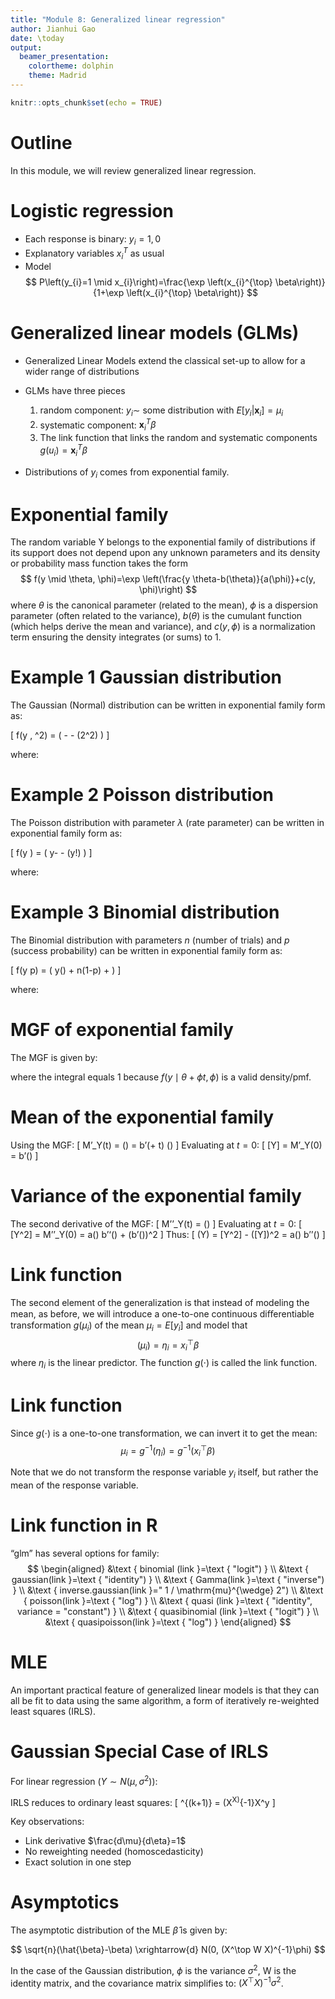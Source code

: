 ```yaml
---
title: "Module 8: Generalized linear regression"
author: Jianhui Gao
date: \today
output:
  beamer_presentation:
    colortheme: dolphin
    theme: Madrid
---
```


```r
knitr::opts_chunk$set(echo = TRUE)
```

# Outline

In this module, we will review generalized linear regression. 

# Logistic regression

- Each response is binary: $y_i = 1, 0$
- Explanatory variables $x_{i}^{T}$ as usual
- Model
$$
P\left(y_{i}=1 \mid x_{i}\right)=\frac{\exp \left(x_{i}^{\top} \beta\right)}{1+\exp \left(x_{i}^{\top} \beta\right)}
$$


# Generalized linear models (GLMs)

- Generalized Linear Models extend the classical set-up to allow for a wider range of distributions

- GLMs have three pieces
  1. random component: $y_{i} \sim$ some distribution with $E\left[y_{i} | \mathbf{x}_{i}\right]=\mu_{i}$
  2. systematic component: $\mathbf{x}_{i}^{T} \beta$
  3. The link function that links the random and systematic components $g\left(u_{i}\right)=\mathbf{x}_{i}^{T} \beta$
  
- Distributions of $y_i$ comes from exponential family. 

# Exponential family

The random variable $\mathrm{Y}$ belongs to the exponential family of distributions if its support does not depend upon any unknown parameters and its density or probability mass function takes the form
$$
f(y \mid \theta, \phi)=\exp \left(\frac{y \theta-b(\theta)}{a(\phi)}+c(y, \phi)\right)
$$
where $\theta$ is the canonical parameter (related to the mean), $\phi$ is a dispersion parameter (often related to the variance), $b(\theta)$  is the cumulant function (which helps derive the mean and variance), and $c(y, \phi)$ is a normalization term ensuring the density integrates (or sums) to 1.

# Example 1 Gaussian distribution
The Gaussian (Normal) distribution can be written in exponential family form as:

\[
f(y \mid \mu, \sigma^2) = \exp\left( \frac{y\mu - \frac{\mu^2}{2}}{\sigma^2} - \frac{y^2}{2\sigma^2} - \frac{1}{2}\log(2\pi\sigma^2) \right)
\]

where:
\begin{align*}
\theta &= \mu \quad &\text{(natural parameter)} \\
\phi &= \sigma^2 \quad &\text{(dispersion parameter)} \\
b(\theta) &= \frac{\theta^2}{2} \quad &\text{(cumulant function)} \\
c(y, \phi) &= -\frac{y^2}{2\phi} - \frac{1}{2}\log(2\pi\phi) \quad &\text{(normalization term)}
\end{align*}

# Example 2 Poisson distribution
The Poisson distribution with parameter $\lambda$ (rate parameter) can be written in exponential family form as:

\[
f(y \mid \lambda) = \exp\left( y\log\lambda - \lambda - \log(y!) \right)
\]

where:
\begin{align*}
\theta &= \log\lambda \quad &\text{(natural parameter)} \\
\phi &= 1 \quad &\text{(dispersion parameter)} \\
b(\theta) &= e^\theta \quad &\text{(cumulant function)} \\
c(y, \phi) &= -\log(y!) \quad &\text{(normalization term)}
\end{align*}


# Example 3 Binomial distribution
The Binomial distribution with parameters $n$ (number of trials) and $p$ (success probability) can be written in exponential family form as:

\[
f(y \mid p) = \exp\left( y\log\left(\frac{p}{1-p}\right) + n\log(1-p) + \log\binom{n}{y} \right)
\]

where:
\begin{align*}
\theta &= \log\left(\frac{p}{1-p}\right) \quad &\text{(natural parameter, log-odds)} \\
\phi &= 1 \quad &\text{(dispersion parameter)} \\
b(\theta) &= n\log(1 + e^\theta) \quad &\text{(cumulant function)} \\
c(y, \phi) &= \log\binom{n}{y} \quad &\text{(normalization term)}
\end{align*}

# MGF of exponential family
The MGF is given by:

\begin{align*}
M_Y(t) &= \mathbb{E}[e^{tY}] \\
&= \int e^{ty} \exp\left(\frac{y\theta - b(\theta)}{a(\phi)} + c(y, \phi)\right) dy \\
&= \exp\left(-\frac{b(\theta)}{\phi}\right) \int \exp\left(y\frac{\theta + \phi t}{a(\phi)} + c(y, \phi)\right) dy \\
&= \exp\left(-\frac{b(\theta)}{\phi}\right) \exp\left(\frac{b(\theta + \phi t)}{a(\phi)}\right) \int f(y \mid \theta + \phi t, \phi) dy \\
&= \exp\left(\frac{b(\theta + \phi t) - b(\theta)}{a(\phi)}\right)
\end{align*}
where the integral equals 1 because $f(y \mid \theta + \phi t, \phi)$ is a valid density/pmf.

# Mean of the exponential family


Using the MGF:
\[
M'_Y(t) = \frac{d}{dt} \exp\left(\frac{b(\theta + \phi t) - b(\theta)}{a(\phi)}\right) = b'(\theta + \phi t) \exp\left(\frac{b(\theta + \phi t) - b(\theta)}{a(\phi)}\right)
\]
Evaluating at $t=0$:
\[
\mathbb{E}[Y] = M'_Y(0) = b'(\theta)
\]

# Variance of the exponential family

The second derivative of the MGF:
\[
M''_Y(t) = \left[a(\phi) b''(\theta + \phi t) + (b'(\theta + \phi t))^2\right] \exp\left(\frac{b(\theta + \phi t) - b(\theta)}{a(\phi)}\right)
\]
Evaluating at $t=0$:
\[
\mathbb{E}[Y^2] = M''_Y(0) = a(\phi) b''(\theta) + (b'(\theta))^2
\]
Thus:
\[
\text{Var}(Y) = \mathbb{E}[Y^2] - (\mathbb{E}[Y])^2 = a(\phi) b''(\theta)
\]


# Link function
The second element of the generalization is that instead of modeling the
mean, as before, we will introduce a one-to-one continuous diﬀerentiable
transformation $g(\mu_i)$ of the mean $\mu_i = E[y_i]$ and model that
$$
(\mu_i) = \eta_i =  x_i^{\top} \beta
$$
where $\eta_i$ is the linear predictor. The function $g(\cdot)$ is called the link function.

# Link function

Since $g(\cdot)$ is a one-to-one transformation, we can invert it to get the mean:
$$
\mu_i = g^{-1}(\eta_i) = g^{-1}(x_i^{\top} \beta)
$$

Note that we do not transform the response variable $y_i$ itself, but rather the mean of the response variable.

# Link function in R

"glm" has several options for family: 
$$
\begin{aligned}
&\text { binomial (link }=\text { "logit") } \\
&\text { gaussian(link }=\text { "identity") } \\
&\text { Gamma(link }=\text { "inverse") } \\
&\text { inverse.gaussian(link }=" 1 / \mathrm{mu}^{\wedge} 2") \\
&\text { poisson(link }=\text { "log") } \\
&\text { quasi (link }=\text { "identity", variance = "constant") } \\
&\text { quasibinomial (link }=\text { "logit") } \\
&\text { quasipoisson(link }=\text { "log") } 
\end{aligned}
$$

# MLE

An important practical feature of generalized linear models is that they can all be fit to data using the same algorithm, a form of iteratively re-weighted least squares (IRLS).

\begin{minipage}{0.9\textwidth}
\footnotesize
\begin{enumerate}
    \item Initialize $\hat{\mu}_i^{(0)} = y_i + \epsilon$, $\eta_i^{(0)} = g(\hat{\mu}_i^{(0)})$
    
    \item While not converged:
    \begin{itemize}
        \item Working response: $z_i = \eta_i^{(k)} + (y_i-\hat{\mu}_i^{(k)})\left(\frac{d\eta}{d\mu}\right)$
        
        \item Weights: $w_i = \left[V(\hat{\mu}_i^{(k)})\left(\frac{d\mu}{d\eta}\right)^2\right]^{-1}$
        
        \item Update: $\beta^{(k+1)} = (X^\top WX)^{-1}X^\top Wz$
        
        \item Update $\eta_i^{(k+1)}$, $\hat{\mu}_i^{(k+1)}$
    \end{itemize}
\end{enumerate}
\end{minipage}

# Gaussian Special Case of IRLS

For linear regression ($Y \sim N(\mu, \sigma^2)$):
\begin{itemize}
    \item \textbf{Link}: Identity $g(\mu) = \mu$  
    \item \textbf{Variance}: $V(\mu) = 1$ (constant)
    \item \textbf{Weights}: $w_i = 1$ (equal weighting)
    \item \textbf{Working response}: $z_i = y_i$ (original data)
\end{itemize}

\vspace{0.2cm}
IRLS reduces to ordinary least squares:
\[
\beta^{(k+1)} = (X^\top X)^{-1}X^\top y \quad \text{(single iteration)}
\]

Key observations: 

- Link derivative $\frac{d\mu}{d\eta}=1$ 
- No reweighting needed (homoscedasticity) 
- Exact solution in one step

# Asymptotics

The asymptotic distribution of the MLE $\hat{\beta}$ is given by:

$$
\sqrt{n}(\hat{\beta}-\beta) \xrightarrow{d} N(0, (X^\top W X)^{-1}\phi)
$$

In the case of the Gaussian distribution, $\phi$ is the variance $\sigma^2$, W is the identity matrix, and the covariance matrix simplifies to: $(X^\top  X)^{-1}\sigma^2$.